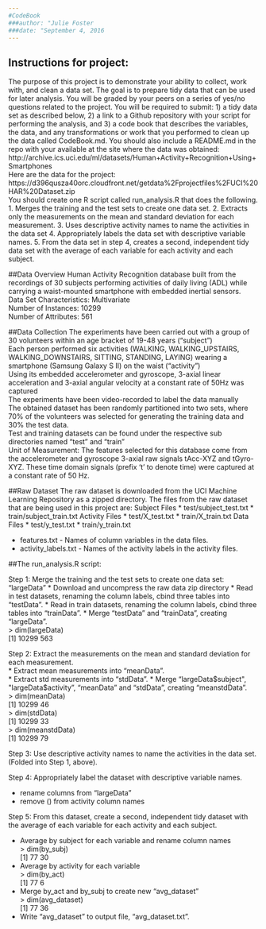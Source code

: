 ```yaml
---
#CodeBook
###author: "Julie Foster
###date: "September 4, 2016
---
```



## Instructions for project:  
The purpose of this project is to demonstrate your ability to collect, work with, and clean a data set. The goal is to prepare tidy data that can be used for later analysis. You will be graded by your peers on a series of yes/no questions related to the project. You will be required to submit: 1) a tidy data set as described below, 2) a link to a Github repository with your script for performing the analysis, and 3) a code book that describes the variables, the data, and any transformations or work that you performed to clean up the data called CodeBook.md. You should also include a README.md in the repo with your available at the site where the data was obtained:  
http://archive.ics.uci.edu/ml/datasets/Human+Activity+Recognition+Using+Smartphones  
Here are the data for the project:  
https://d396qusza40orc.cloudfront.net/getdata%2Fprojectfiles%2FUCI%20HAR%20Dataset.zip  
You should create one R script called run_analysis.R that does the following.  
1.	Merges the training and the test sets to create one data set.
2.	Extracts only the measurements on the mean and standard deviation for each measurement.
3.	Uses descriptive activity names to name the activities in the data set
4.	Appropriately labels the data set with descriptive variable names.
5.	From the data set in step 4, creates a second, independent tidy data set with the average of each variable for each activity and each subject.

##Data Overview
Human Activity Recognition database built from the recordings of 30 subjects performing activities of daily living (ADL) while carrying a waist-mounted smartphone with embedded inertial sensors.  
Data Set Characteristics: Multivariate  
Number of Instances: 10299  
Number of Attributes: 561  

##Data Collection
The experiments have been carried out with a group of 30 volunteers within an age bracket of 19-48 years ("subject")  
Each person performed six activities (WALKING, WALKING_UPSTAIRS, WALKING_DOWNSTAIRS, SITTING, STANDING, LAYING) wearing a smartphone (Samsung Galaxy S II) on the waist ("activity")  
Using its embedded accelerometer and gyroscope, 3-axial linear acceleration and 3-axial angular velocity at a constant rate of 50Hz was captured  
The experiments have been video-recorded to label the data manually  
The obtained dataset has been randomly partitioned into two sets, where 70% of the volunteers was selected for generating the training data and 30% the test data.  
Test and training datasets can be found under the respective sub directories named "test" and "train"  
Unit of Measurement: The features selected for this database come from the accelerometer and gyroscope 3-axial raw signals tAcc-XYZ and tGyro-XYZ. These time domain signals (prefix 't' to denote time) were captured at a constant rate of 50 Hz.  

##Raw Dataset
The raw dataset is downloaded from the UCI Machine Learning Repository as a zipped directory.  The files from the raw dataset that are being used in this project are:
Subject Files
*	test/subject_test.txt
*	train/subject_train.txt
Activity Files
*	test/X_test.txt
*	train/X_train.txt
Data Files
*	test/y_test.txt
*	train/y_train.txt

* features.txt - Names of column variables in the data files.
* activity_labels.txt - Names of the activity labels in the activity files.


##The run_analysis.R script:

Step 1:   Merge the training and the test sets to create one data set:  "largeData"
*	Download and uncompress the raw data zip directory
*       Read in test datasets, renaming the column labels, cbind three tables into "testData".
*	Read in train datasets, renaming the column labels, cbind three tables into "trainData".
*	Merge "testData" and "trainData", creating "largeData".  
> dim(largeData)  
[1] 10299   563  

Step 2:   Extract the measurements on the mean and standard deviation for each measurement.  
*	Extract mean measurements into "meanData".  
*	Extract std measurements into "stdData".
*	Merge "largeData$subject", "largeData$activity", "meanData" and "stdData", creating "meanstdData".  
> dim(meanData)  
[1] 10299    46  
> dim(stdData)  
[1] 10299    33  
> dim(meanstdData)  
[1] 10299    79  

Step 3:  Use descriptive activity names to name the activities in the data set.  (Folded into Step 1,  above).

Step 4:  Appropriately label the dataset with descriptive variable names.

*   rename columns from "largeData"
*	remove () from activity column names

Step 5:  From this dataset, create a second, independent tidy dataset with the average of each variable for each activity and each subject.

*	Average by subject for each variable and rename column names  
> dim(by_subj)  
[1] 77 30  
*	Average by activity for each variable  
> dim(by_act)  
[1] 77  6  
*	Merge by_act and by_subj to create new "avg_dataset"  
> dim(avg_dataset)  
[1] 77 36  
*	Write "avg_dataset" to output file, "avg_dataset.txt".

